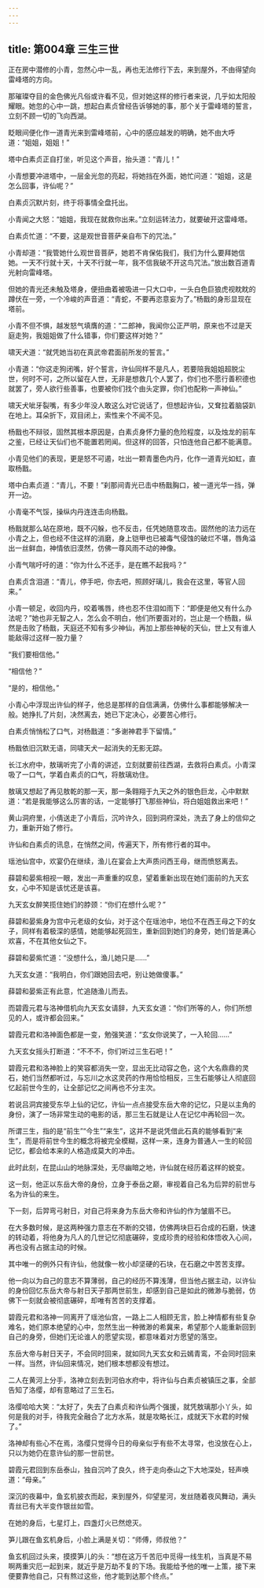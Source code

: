 ```yaml
---
---
---
```

title: 第004章 三生三世
---





正在房中潜修的小青，忽然心中一乱，再也无法修行下去，来到屋外，不由得望向雷峰塔的方向。

那璀璨夺目的金色佛光凡俗或许看不见，但对她这样的修行者来说，几乎如太阳般耀眼。她忽的心中一跳，想起白素贞曾经告诉够她的事，那个关于雷峰塔的誓言，立刻不顾一切的飞向西湖。

眨眼间便化作一道青光来到雷峰塔前，心中的感应越发的明确，她不由大呼道：“姐姐，姐姐！”

塔中白素贞正自打坐，听见这个声音，抬头道：“青儿！”

小青想要冲进塔中，一层金光忽的亮起，将她挡在外面，她忙问道：“姐姐，这是怎么回事，许仙呢？”

白素贞沉默片刻，终于将事情全盘托出。

小青闻之大怒：“姐姐，我现在就救你出来。”立刻运转法力，就要破开这雷峰塔。

白素贞忙道：“不要，这是观世音菩萨亲自布下的咒法。”

小青却道：“我管她什么观世音菩萨，她若不肯保佑我们，我们为什么要拜她信她。一天不行就十天，十天不行就一年，我不信我破不开这鸟咒法。”放出数百道青光射向雷峰塔。

但她的青光还未触及塔身，便扭曲着被吸进一只大口中，一头白色巨狼虎视眈眈的蹲伏在一旁，一个冷峻的声音道：“青蛇，不要再恣意妄为了。”杨戬的身形显现在塔前。

小青不但不惧，越发怒气填膺的道：“二郎神，我闻你公正严明，原来也不过是天庭走狗，我姐姐做了什么错事，你们要这样对她？”

啸天犬道：“就凭她当初在真武帝君面前所发的誓言。”

小青道：“你这走狗闭嘴，好个誓言，许仙同样不是凡人，若要陪我姐姐超脱尘世，何时不可，之所以留在人世，无非是想救几个人罢了，你们也不愿行善积德也就罢了，旁人欲行些善事，也要被你们找个由头定罪，你们也配称一声神仙。”

啸天犬呲牙裂嘴，有多少年没人敢这么对它说话了，但想起许仙，又耷拉着脑袋趴在地上。耳朵折下，双目闭上，索性来个不闻不见。

杨戬也不辩驳，固然其根本原因是，白素贞身怀力量的危险程度，以及烛龙的前车之鉴，已经让天仙们也不能置若罔闻。但这样的回答，只怕连他自己都不能满意。

小青见他们的表现，更是怒不可遏，吐出一颗青墨色内丹，化作一道青光如虹，直取杨戬。

塔中白素贞道：“青儿，不要！”刹那间青光已击中杨戬胸口，被一道光华一挡，弹开一边。

小青毫不气馁，操纵内丹连连击向杨戬。

杨戬就那么站在原地，既不闪躲，也不反击，任凭她随意攻击。固然他的法力远在小青之上，但也经不住这样的消磨，身上铠甲也已被毒气侵蚀的破烂不堪，唇角溢出一丝鲜血，神情依旧漠然，仿佛一尊风雨不动的神像。

小青气喘吁吁的道：“你为什么不还手，是在瞧不起我吗？”

白素贞含泪道：“青儿，停手吧，你去吧，照顾好璃儿，我会在这里，等官人回来。”

小青一顿足，收回内丹，咬着嘴唇，终也忍不住泪如雨下：“即便是他又有什么办法呢？”她也非无智之人，怎么会不明白，他们所要面对的，岂止是一个杨戬，纵然是击败了杨戬，天庭还不知有多少神仙，再加上那些神秘的天仙，世上又有谁人能敌得过这样一股力量？

“我们要相信他。”

“相信他？”

“是的，相信他。”

小青心中浮现出许仙的样子，他总是那样的自信满满，仿佛什么事都能够解决一般。她挣扎了片刻，决然离去，她已下定决心，必要苦心修行。

白素贞悄悄松了口气，对杨戬道：“多谢神君手下留情。”

杨戬依旧沉默无语，同啸天犬一起消失的无影无踪。

长江水府中，敖璃听完了小青的讲述，立刻就要前往西湖，去救将白素贞。小青深吸了一口气，学着白素贞的口气，将敖璃劝住。

敖璃又想起了再见敖乾的那一天，那一条翱翔于九天之外的银色巨龙，心中默默道：“若是我能够这么厉害的话，一定能够打飞那些神仙，将白姐姐救出来吧！”

黄山洞府里，小倩送走了小青后，沉吟许久，回到洞府深处，洗去了身上的信仰之力，重新开始了修行。

许仙和白素贞的讯息，在悄然之间，传遍天下，所有修行者的耳中。

瑶池仙宫中，欢宴仍在继续，渔儿在宴会上大声质问西王母，继而愤怒离去。

薛碧和晏紫相视一眼，发出一声重重的叹息，望着重新出现在她们面前的九天玄女，心中不知是该忧还是该喜。

九天玄女醉笑揽住她们的脖颈：“你们在想什么呢？”

薛碧和晏紫身为宫中元老级的女仙，对于这个在瑶池中，地位不在西王母之下的女子，同样有着极深的感情，她能够起死回生，重新回到她们的身旁，她们皆是满心欢喜，不在其他女仙之下。

薛碧和晏紫忙道：“没想什么，渔儿她只是……”

九天玄女道：“我明白，你们跟她回去吧，别让她做傻事。”

薛碧和晏紫正有此意，忙追随渔儿而去。

而碧霞元君与洛神借机向九天玄女请辞，九天玄女道：“你们所等的人，你们所想见的人，或许都会回来。”

碧霞元君和洛神面色都是一变，勉强笑道：“玄女你说笑了，一入轮回……”

九天玄女摇头打断道：“不不不，你们听过三生石吧！”

碧霞元君和洛神脸上的笑容都消失一空，显出无比动容之色，这个大名鼎鼎的灵石，她们当然都听过，与忘川之水这灵药的作用恰恰相反，三生石能够让人彻底回忆起前世今生的，让全部记忆之间再也不分主次。

若说吕洞宾接受东华上仙的记忆，许仙一点点接受东岳大帝的记忆，只是以主角的身份，演了一场非常生动的电影的话，那三生石就是让人在记忆中再轮回一次。

所谓三生，指的是“前生”“今生”“来生”，这并不是说凭借此石真的能够看到“来生”，而是将前世今生的概念将被完全模糊，这样一来，连身为普通人一生的轮回记忆，都会给本来的人格造成莫大的冲击。

此时此刻，在昆山山的地脉深处，无尽幽暗之地，许仙就在经历着这样的蜕变。

这一刻，他正以东岳大帝的身份，立身于泰岳之巅，审视着自己名为后羿的前世与名为许仙的来生。

下一刻，后羿弯弓射日，对自己将来身为东岳大帝和许仙的作为皱眉不已。

在大多数时候，是这两种强力意志在不断的交错，仿佛两块巨石合成的石磨，快速的转动着，将他身为凡人的几世记忆彻底碾碎，变成珍贵的经验和体悟收入心间，再也没有占据主动的时候。

其中唯一的例外只有许仙，他就像一枚小却坚硬的石块，在石磨之中苦苦支撑。

他一向以为自己的意志不算薄弱，自己的经历不算浅薄，但当他占据主动，以许仙的身份回忆东岳大帝与射日天子那两世前生，却感到自己是如此的微渺与脆弱，仿佛下一刻就会被彻底碾碎，却唯有苦苦的支撑着。

碧霞元君和洛神一同离开了瑶池仙宫，一路上二人相顾无言，脸上神情都有些复杂难名，她们原本绝望的心中，忽然生出一种微渺的希冀来，希望那个人能重新回到自己的身旁，但她们无论谁人的愿望实现，都意味着对方愿望的落空。

东岳大帝与射日天子，不会同时回来，就如同九天玄女和云嫣青鸾，不会同时回来一样。当然，许仙回来情况，她们根本想都没有想过。

二人在黄河上分手，洛神立刻去到河伯水府中，将许仙与白素贞被镇压之事，全部告知了洛缨，却有意略过了三生石。

洛缨哈哈大笑：“太好了，失去了白素贞和许仙两个强援，就凭敖璃那小丫头，如何是我的对手，待我完全融合了北方水系，就是攻略长江，成就天下水君的时候了。”

洛神却有些心不在焉，洛缨只觉得今日的母亲似乎有些不太寻常，也没放在心上，只以为她仍在意许仙的那一世前世。

碧霞元君回到东岳泰山，独自沉吟了良久，终于走向泰山之下大地深处，轻声唤道：“母亲。”

深沉的夜幕中，鱼玄机披衣而起，来到屋外，仰望星河，发丝随着夜风舞动，满头青丝已有大半变作银丝如雪。

在她的身后，七星灯上，四盏灯火已然熄灭。

笋儿跟在鱼玄机身后，小脸上满是关切：“师傅，师叔他？”

鱼玄机回过头来，摸摸笋儿的头：“想在这万千苦厄中觅得一线生机，当真是不易啊两重灾厄一起到来，就近乎是万劫不复的下场。我能给予他的唯一上策，接下来便要靠他自己，只有熬过这些，他才能到达那个终点。”
